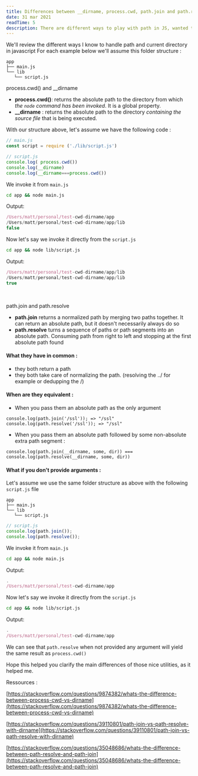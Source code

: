 ```yaml
---
title: Differences between __dirname, process.cwd, path.join and path.resolve
date: 31 mar 2021
readTime: 5
description: There are different ways to play with path in JS, wanted to make a recap / reminder for myself as I was tired of googling it every time
---
```



We'll review the different ways I know to handle path and current directory in javascript
For each example below we'll assume this folder structure :

```
app
├── main.js
└── lib
   └── script.js
```

<AnchorTitle id="process_and_dirname"> process.cwd() and __dirname </AnchorTitle>

- **process.cwd()**: returns the absolute path to the directory from which <em>the `node` command has been invoked</em>. It is a global property.
- **__dirname** : returns the absolute path to the directory <em>containing the source file</em> that is being executed.


With our structure above, let's assume we have the following code :

```javascript
// main.js
const script = require ('./lib/script.js')
```

```javascript
// script.js
console.log( process.cwd())
console.log(__dirname)
console.log(__dirname===process.cwd())
```

We invoke it from `main.js`

```bash
cd app && node main.js
```

Output:
```javascript
/Users/matt/personal/test-cwd-dirname/app
/Users/matt/personal/test-cwd-dirname/app/lib
false
```

Now let's say we invoke it directly from the `script.js`

```bash
cd app && node lib/script.js
```

Output:
```javascript
/Users/matt/personal/test-cwd-dirname/app/lib
/Users/matt/personal/test-cwd-dirname/app/lib
true
```

<p>&nbsp;</p>

<AnchorTitle id="path_join_and_path_resolve"> path.join and path.resolve </AnchorTitle>

- **path.join** returns a normalized path by merging two paths together. It can return an absolute path, but it doesn't necessarily always do so
- **path.resolve** turns a sequence of paths or path segments into an absolute path. Consuming path from right to left and stopping at the first absolute path found

#### What they have in common :

- they both return a path
- they both take care of normalizing the path.  (resolving the ../ for example or dedupping the /)

#### When are they equivalent :

- When you pass them an absolute path as the only argument

```
console.log(path.join('/ssl')); => "/ssl"
console.log(path.resolve('/ssl')); => "/ssl"
```

- When you pass them an absolute path followed by some non-absolute extra path segment :

```
console.log(path.join(__dirname, some, dir)) === console.log(path.resolve(__dirname, some, dir))
```

#### What if you don't provide arguments :

Let's assume we use the same folder structure as above with the following `script.js` file

```
app
├── main.js
└── lib
   └── script.js
```

```javascript
// script.js
console.log(path.join());
console.log(path.resolve());
```

We invoke it from `main.js`

```bash
cd app && node main.js
```

Output:
```javascript
.
/Users/matt/personal/test-cwd-dirname/app
```

Now let's say we invoke it directly from the `script.js`

```bash
cd app && node lib/script.js
```

Output:
```javascript
.
/Users/matt/personal/test-cwd-dirname/app
```

We can see that `path.resolve` when not provided any argument will yield the same result as `process.cwd()`

Hope this helped you clarify the main differences of those nice utilities, as it helped me.

Ressources :

[https://stackoverflow.com/questions/9874382/whats-the-difference-between-process-cwd-vs-dirname](https://stackoverflow.com/questions/9874382/whats-the-difference-between-process-cwd-vs-dirname)

[https://stackoverflow.com/questions/39110801/path-join-vs-path-resolve-with-dirname](https://stackoverflow.com/questions/39110801/path-join-vs-path-resolve-with-dirname)

[https://stackoverflow.com/questions/35048686/whats-the-difference-between-path-resolve-and-path-join](https://stackoverflow.com/questions/35048686/whats-the-difference-between-path-resolve-and-path-join)
